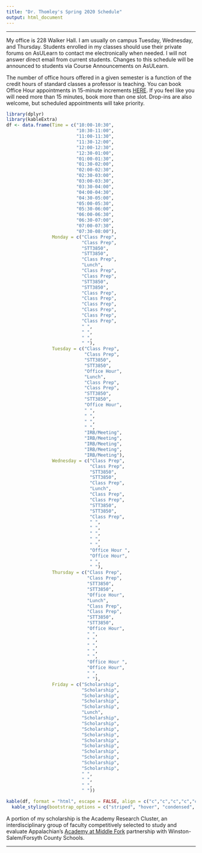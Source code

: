 ```yaml
---
title: "Dr. Thomley's Spring 2020 Schedule"
output: html_document
---
```


<hr>

My office is 228 Walker Hall. I am usually on campus Tuesday, Wednesday, and Thursday. Students enrolled in my classes should use their private forums on AsULearn to contact me electronically when needed. I will not answer direct email from current students. Changes to this schedule will be announced to students via Course Announcements on AsULearn.

The number of office hours offered in a given semester is a function of the credit hours of standard classes a professor is teaching. You can book Office Hour appointments in 15-minute increments [HERE](https://calendar.google.com/calendar/selfsched?sstoken=UU0zQUk4blgtNW44fGRlZmF1bHR8Y2EyZDZmYTMxNmZjMWEwMjdiMzE0ZjQ1MmEwNDFjMmE). If you feel like you will need more than 15 minutes, book more than one slot. Drop-ins are also welcome, but scheduled appointments will take priority.

```r
library(dplyr)
library(kableExtra)
df <- data.frame(Time = c("10:00-10:30",
                          "10:30-11:00",
                          "11:00-11:30",                          
                          "11:30-12:00",                          
                          "12:00-12:30",                          
                          "12:30-01:00",                          
                          "01:00-01:30",                          
                          "01:30-02:00",                          
                          "02:00-02:30",                          
                          "02:30-03:00",                          
                          "03:00-03:30",                          
                          "03:30-04:00",                          
                          "04:00-04:30",                          
                          "04:30-05:00",                          
                          "05:00-05:30",
                          "05:30-06:00",
                          "06:00-06:30",
                          "06:30-07:00",
                          "07:00-07:30",
                          "07:30-08:00"),
                 Monday = c("Class Prep",
                            "Class Prep",
                            "STT3850",                          
                            "STT3850",                          
                            "Class Prep",                          
                            "Lunch",                          
                            "Class Prep",                          
                            "Class Prep",                          
                            "STT3850",                          
                            "STT3850",                          
                            "Class Prep",                          
                            "Class Prep",                          
                            "Class Prep",                          
                            "Class Prep",                          
                            "Class Prep",
                            "Class Prep",
                            " ",
                            " ",
                            " ",
                            " "), 
                 Tuesday = c("Class Prep",
                             "Class Prep",
                             "STT3850",                          
                             "STT3850",                          
                             "Office Hour",                          
                             "Lunch",                          
                             "Class Prep",                          
                             "Class Prep",                          
                             "STT3850",                          
                             "STT3850",                          
                             "Office Hour",                          
                             " ",                          
                             " ",                          
                             " ",                          
                             " ",
                             "IRB/Meeting",
                             "IRB/Meeting",
                             "IRB/Meeting",
                             "IRB/Meeting",
                             "IRB/Meeting"),  
                 Wednesday = c("Class Prep",
                               "Class Prep",
                               "STT3850",                          
                               "STT3850",                          
                               "Class Prep",                          
                               "Lunch",                          
                               "Class Prep",                          
                               "Class Prep",                          
                               "STT3850",                          
                               "STT3850",                          
                               "Class Prep",                          
                               " ",                          
                               " ",                          
                               " ",                          
                               " ",
                               " ",
                               "Office Hour ",
                               "Office Hour",
                               " ",
                               " "),
                 Thursday = c("Class Prep",
                              "Class Prep",
                              "STT3850",                          
                              "STT3850",                          
                              "Office Hour",                          
                              "Lunch",                          
                              "Class Prep",                          
                              "Class Prep",                          
                              "STT3850",                          
                              "STT3850",                          
                              "Office Hour",                          
                              " ",                          
                              " ",                          
                              " ",                          
                              " ",
                              " ",
                              "Office Hour ",
                              "Office Hour",
                              " ",
                              " "),  
                 Friday = c("Scholarship",
                            "Scholarship",
                            "Scholarship",
                            "Scholarship",
                            "Scholarship",
                            "Lunch",
                            "Scholarship",                         
                            "Scholarship",
                            "Scholarship",
                            "Scholarship",
                            "Scholarship",                          
                            "Scholarship",
                            "Scholarship",
                            "Scholarship",
                            "Scholarship",
                            "Scholarship",
                            " ",
                            " ",
                            " ",
                            " "))

kable(df, format = "html", escape = FALSE, align = c("c","c","c","c","c","c")) %>%
  kable_styling(bootstrap_options = c("striped", "hover", "condensed", "responsive"))
```

A portion of my scholarship is the Academy Research Cluster, an interdisciplinary group of faculty competitively selected to study and evaluate Appalachian's [Academy at Middle Fork](https://middlefork.appstate.edu/) partnership with Winston-Salem/Forsyth County Schools.

<hr>